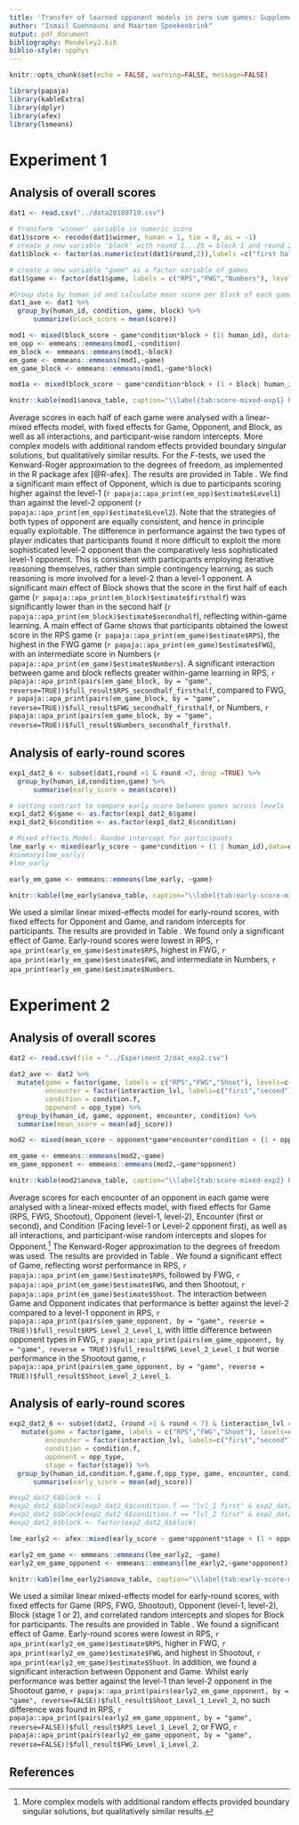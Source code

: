 ```yaml
---
title: 'Transfer of learned opponent models in zero sum games: Supplementary Information'
author: "Ismail Guennouni and Maarten Speekenbrink"
output: pdf_document
bibliography: Mendeley2.bib
biblio-style: spphys
---
```


```r
knitr::opts_chunk$set(echo = FALSE, warning=FALSE, message=FALSE)
```

```r
library(papaja)
library(kableExtra)
library(dplyr)
library(afex)
library(lsmeans)

```

# Experiment 1

## Analysis of overall scores

```r
dat1 <- read.csv("../data20180719.csv") 

# transform 'winner' variable in numeric score
dat1$score <- recode(dat1$winner, human = 1, tie = 0, ai = -1)
# create a new variable 'block' with round 1...25 = block 1 and round 26...50 as block 2
dat1$block <- factor(as.numeric(cut(dat1$round,2)),labels =c("first half", "second half"))

# create a new variable "game" as a factor variable of games
dat1$game <- factor(dat1$game, labels = c("RPS","FWG","Numbers"), levels=c("rps","fwg","numbers"))

#Group data by human_id and calculate mean score per block of each game.
dat1_ave <- dat1 %>% 
  group_by(human_id, condition, game, block) %>% 
      summarize(block_score = mean(score))

mod1 <- mixed(block_score ~ game*condition*block + (1| human_id), data=dat1_ave, type = 3, method = "KR")
em_opp <- emmeans::emmeans(mod1,~condition)
em_block <- emmeans::emmeans(mod1,~block)
em_game <- emmeans::emmeans(mod1,~game)
em_game_block <- emmeans::emmeans(mod1,~game*block)

mod1a <- mixed(block_score ~ game*condition*block + (1 + block| human_id), data=dat1_ave, type = 3, method = "KR")
```

```r
knitr::kable(mod1$anova_table, caption="\\label{tab:score-mixed-exp1} Results from linear mixed-effects model for overall score by Opponent, Game, and Block in Experiment 1.", booktabs=TRUE, digits=c(0,0,2,3), linesep="")
```

Average scores in each half of each game were analysed with a linear-mixed effects model, with fixed effects for Game, Opponent, and Block, as well as all interactions, and participant-wise random intercepts. More complex models with additional random effects provided boundary singular solutions, but qualitatively similar results. For the $F$-tests, we used the Kenward-Roger approximation to the degrees of freedom, as implemented in the R package afex [@R-afex]. The results are provided in Table \ref{tab:score-mixed-exp1}. We find a significant main effect of Opponent, which is due to participants scoring higher against the level-1 (`r papaja::apa_print(em_opp)$estimate$Level1`) than against the level-2 opponent (`r papaja::apa_print(em_opp)$estimate$Level2`). Note that the strategies of both types of opponent are equally consistent, and hence in principle equally exploitable. The difference in performance against the two types of player indicates that participants found it more difficult to exploit the more sophisticated level-2 opponent than the comparatively less sophisticated level-1 opponent. This is consistent with participants employing iterative reasoning themselves, rather than simple contingency learning, as such reasoning is more involved for a level-2 than a level-1 opponent. A significant main effect of Block shows that the score in the first half of each game (`r papaja::apa_print(em_block)$estimate$firsthalf`) was significantly lower than in the second half (`r papaja::apa_print(em_block)$estimate$secondhalf`), reflecting within-game learning. A main effect of Game shows that participants obtained the lowest score in the RPS game (`r papaja::apa_print(em_game)$estimate$RPS`), the highest in the FWG game (`r papaja::apa_print(em_game)$estimate$FWG`), with an intermediate score in Numbers (`r papaja::apa_print(em_game)$estimate$Numbers`). A significant interaction between game and block reflects greater within-game learning in RPS, `r papaja::apa_print(pairs(em_game_block, by = "game", reverse=TRUE))$full_result$RPS_secondhalf_firsthalf`, compared to FWG, `r papaja::apa_print(pairs(em_game_block, by = "game", reverse=TRUE))$full_result$FWG_secondhalf_firsthalf`, or Numbers, `r papaja::apa_print(pairs(em_game_block, by = "game", reverse=TRUE))$full_result$Numbers_secondhalf_firsthalf`.

## Analysis of early-round scores

```r
exp1_dat2_6 <- subset(dat1,round >1 & round <7, drop =TRUE) %>% 
  group_by(human_id,condition,game) %>% 
      summarise(early_score = mean(score))

# setting contrast to compare early score between games across levels 
exp1_dat2_6$game <- as.factor(exp1_dat2_6$game)
exp1_dat2_6$condition <- as.factor(exp1_dat2_6$condition)

# Mixed effects Model: Random intercept for participants
lme_early <- mixed(early_score ~ game*condition + (1 | human_id),data=exp1_dat2_6,type = 3, method = "KR")
#summary(lme_early)
#lme_early

early_em_game <- emmeans::emmeans(lme_early, ~game)
```

```r
knitr::kable(lme_early$anova_table, caption="\\label{tab:early-score-mixed-exp1} Results from linear mixed-effects model for early (round 2-6) score by Opponent and Game in Experiment 1.", booktabs=TRUE, digits=c(0,0,2,3), linesep="")
```

We used a similar linear mixed-effects model for early-round scores, with fixed effects for Opponent and Game, and random intercepts for participants. The results are provided in Table \ref{tab:early-score-mixed-exp1}. We found only a significant effect of Game. Early-round scores were lowest in RPS, `r apa_print(early_em_game)$estimate$RPS`, highest in FWG, `r apa_print(early_em_game)$estimate$FWG`, and intermediate in Numbers,  `r apa_print(early_em_game)$estimate$Numbers`.

# Experiment 2

## Analysis of overall scores

```r
dat2 <- read.csv(file = "../Experiment_2/dat_exp2.csv")

dat2_ave <- dat2 %>%
  mutate(game = factor(game, labels = c("RPS","FWG","Shoot"), levels=c("rps","fwg","shootout")),
         encounter = factor(interaction_lvl, labels=c("first","second"), levels=c("first interaction","second interaction")),
         condition = condition.f,
         opponent = opp_type) %>%
  group_by(human_id, game, opponent, encounter, condition) %>% 
  summarise(mean_score = mean(adj_score))

mod2 <- mixed(mean_score ~ opponent*game*encounter*condition + (1 + opponent| human_id),data=dat2_ave, type = 3, method = "KR")

em_game <- emmeans::emmeans(mod2,~game)
em_game_opponent <- emmeans::emmeans(mod2,~game*opponent)

```

```r
knitr::kable(mod2$anova_table, caption="\\label{tab:score-mixed-exp2} Results from linear mixed-effects model for overall score by Opponent, Game, Encounter, and Condition in Experiment 2.", booktabs=TRUE, digits=c(0,0,2,3), linesep="")
```

Average scores for each encounter of an opponent in each game were analysed with a linear-mixed effects model, with fixed effects for Game (RPS, FWG, Shootout), Opponent (level-1, level-2), Encounter (first or second), and Condition (Facing level-1 or Level-2 opponent first), as well as all interactions, and participant-wise random intercepts and slopes for Opponent.^[More complex models with additional random effects provided boundary singular solutions, but qualitatively similar results.] The Kenward-Roger approximation to the degrees of freedom was used. The results are provided in Table \ref{tab:score-mixed-exp2}. We found a significant effect of Game, reflecting worst performance in RPS, `r papaja::apa_print(em_game)$estimate$RPS`, followed by FWG, `r papaja::apa_print(em_game)$estimate$FWG`, and then Shootout, `r papaja::apa_print(em_game)$estimate$Shoot`. The interaction between Game and Opponent indicates that performance is better against the level-2 compared to a level-1 opponent in RPS, `r papaja::apa_print(pairs(em_game_opponent, by = "game", reverse = TRUE))$full_result$RPS_Level_2_Level_1`, with little difference between opponent types in FWG, `r papaja::apa_print(pairs(em_game_opponent, by = "game", reverse = TRUE))$full_result$FWG_Level_2_Level_1` but worse performance in the Shootout game, `r papaja::apa_print(pairs(em_game_opponent, by = "game", reverse = TRUE))$full_result$Shoot_Level_2_Level_1`. 

## Analysis of early-round scores

```r
exp2_dat2_6 <- subset(dat2, (round >1 & round < 7) & (interaction_lvl == "first interaction" ), drop =TRUE) %>%
   mutate(game = factor(game, labels = c("RPS","FWG","Shoot"), levels=c("rps","fwg","shootout")),
         encounter = factor(interaction_lvl, labels=c("first","second"), levels=c("first interaction","second interaction")),
         condition = condition.f,
         opponent = opp_type, 
         stage = factor(stage)) %>%
  group_by(human_id,condition.f,game.f,opp_type, game, encounter, condition, opponent, stage) %>%
      summarise(early_score = mean(adj_score))

#exp2_dat2_6$block <- 1
#exp2_dat2_6$block[exp2_dat2_6$condition.f == "lvl_1 first" & exp2_dat2_6$opp_type == "Level_2"] <- 2
#exp2_dat2_6$block[exp2_dat2_6$condition.f == "lvl_2 first" & exp2_dat2_6$opp_type == "Level_1"] <- 2
#exp2_dat2_6$block <- factor(exp2_dat2_6$block)

lme_early2 <- afex::mixed(early_score ~ game*opponent*stage + (1 + opponent| human_id), data=exp2_dat2_6, type = 3, method = "KR")

early2_em_game <- emmeans::emmeans(lme_early2, ~game)
early2_em_game_opponent <- emmeans::emmeans(lme_early2,~game*opponent)
```

```r
knitr::kable(lme_early2$anova_table, caption="\\label{tab:early-score-mixed-exp2} Results from linear mixed-effects model for early (round 2-6) score by Opponent and Game in Experiment 2.", booktabs=TRUE, digits=c(0,0,2,3), linesep="")
```

We used a similar linear mixed-effects model for early-round scores, with fixed effects for Game (RPS, FWG, Shootout), Opponent (level-1, level-2), Block (stage 1 or 2), and correlated random intercepts and slopes for Block for participants. The results are provided in Table \ref{tab:early-score-mixed-exp2}. We found a significant effect of Game. Early-round scores were lowest in RPS, `r apa_print(early2_em_game)$estimate$RPS`, higher in FWG, `r apa_print(early2_em_game)$estimate$FWG`, and highest in Shootout, `r apa_print(early2_em_game)$estimate$Shoot`. In addition, we found a significant interaction between Opponent and Game. Whilst early performance was better against the level-1 than level-2 opponent in the Shootout game, `r papaja::apa_print(pairs(early2_em_game_opponent, by = "game", reverse=FALSE))$full_result$Shoot_Level_1_Level_2`, no such difference was found in RPS, `r papaja::apa_print(pairs(early2_em_game_opponent, by = "game", reverse=FALSE))$full_result$RPS_Level_1_Level_2`, or FWG, `r papaja::apa_print(pairs(early2_em_game_opponent, by = "game", reverse=FALSE))$full_result$FWG_Level_1_Level_2`.

## References